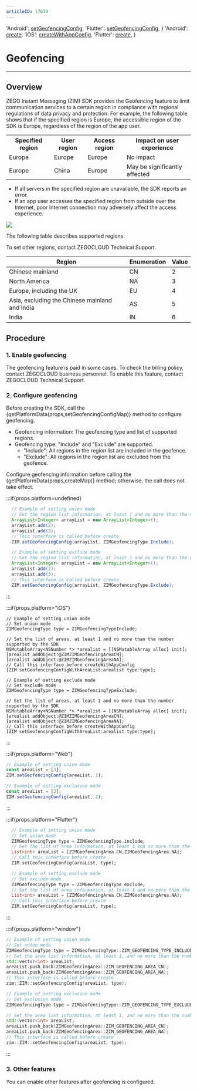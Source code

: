 ```yaml
---
articleID: 17670
---
```



  'Android': <a href='@setGeofencingConfig' target='_blank'>setGeofencingConfig</a>,
  'Flutter': <a href='https://pub.dev/documentation/zego_zim/latest/zego_zim/ZIM/setGeofencingConfig.html' target='_blank'>setGeofencingConfig</a>,
}
  'Android': <a href='@create' target='_blank'>create</a>,
  'iOS': <a href='@createWithAppConfig' target='_blank'>createWithAppConfig</a>,
  'Flutter': <a href='https://pub.dev/documentation/zego_zim/latest/zego_zim/ZIM/create.html' target='_blank'>create</a>,
}

# Geofencing

---

## Overview


ZEGO Instant Messaging (ZIM) SDK provides the Geofencing feature to limit communication services to a certain region in compliance with regional regulations of data privacy and protection. For example, the following table shows that if the specified region is Europe, the accessible region of the SDK is Europe, regardless of the region of the app user.

<table>
<tbody><tr>
<th>Specified region</th>
<th>User region</th>
<th>Access region</th>
<th>Impact on user experience</th>
</tr>
<tr>
<td>Europe</td>
<td>Europe</td>
<td>Europe</td>
<td>No impact</td>
</tr>
<tr>
<td>Europe</td>
<td>China</td>
<td>Europe</td>
<td>May be significantly affected</td>
</tr>
</tbody></table>

<Warning title="Warning">

- If all servers in the specified region are unavailable, the SDK reports an error.
- If an app user accesses the specified region from outside over the Internet, poor Internet connection may adversely affect the access experience.
</Warning>


<Frame width="512" height="auto" caption="">
  <img src="https://storage.zego.im/sdk-doc/Pics/in_app_chat/17549.jpeg" />
</Frame>

The following table describes supported regions.

<Note title="Note">

To set other regions, contact ZEGOCLOUD Technical Support.
</Note>


| Region| Enumeration| Value|
|----------|----------|----------|
| Chinese mainland| CN| 2|
| North America| NA| 3|
| Europe, including the UK| EU| 4|
| Asia, excluding the Chinese mainland and India| AS| 5|
| India| IN| 6|



## Procedure

### 1\. Enable geofencing

The geofencing feature is paid in some cases. To check the billing policy, contact ZEGOCLOUD business personnel. To enable this feature, contact ZEGOCLOUD Technical Support.



### 2\. Configure geofencing

Before creating the SDK, call the {getPlatformData(props,setGeofencingConfigMap)} method to configure geofencing.

- Geofencing information: The geofencing type and list of supported regions.
- Geofencing type: "Include" and "Exclude" are supported.
    - "Include": All regions in the region list are included in the geofence.
    - "Exclude": All regions in the region list are excluded from the geofence.


<Warning title="Warning">

Configure geofencing information before calling the {getPlatformData(props,createMap)} method; otherwise, the call does not take effect.
</Warning>

:::if{props.platform=undefined}
<CodeGroup>

```java title="Union mode example"
  // Example of setting union mode
  // Set the region list information, at least 1 and no more than the number supported by the SDK
  ArrayList<Integer> arrayList = new ArrayList<Integer>();
  arrayList.add(2);
  arrayList.add(3);
  // This interface is called before create
  ZIM.setGeofencingConfig(arrayList, ZIMGeofencingType.Include);
  ```
```java title="Exclude mode example"
  // Example of setting exclude mode
  // Set the region list information, at least 1 and no more than the number supported by the SDK
  ArrayList<Integer> arrayList = new ArrayList<Integer>();
  arrayList.add(2);
  arrayList.add(3);
  // This interface is called before create
  ZIM.setGeofencingConfig(arrayList, ZIMGeofencingType.Exclude);
  ```
</CodeGroup>

:::

:::if{props.platform="iOS"}
<CodeGroup>

```objc title="Union mode example"
// Example of setting union mode
// Set union mode
ZIMGeofencingType type = ZIMGeofencingTypeInclude;

// Set the list of areas, at least 1 and no more than the number supported by the SDK
NSMutableArray<NSNumber *> *arealist = [[NSMutableArray alloc] init];
[arealist addObject:@ZIMZIMGeofencingAreaCN];
[arealist addObject:@ZIMZIMGeofencingAreaNA];
// Call this interface before createWithAppConfig
[ZIM setGeofencingConfigWithAreaList:arealist type:type];
```
```objc title="Exclude mode example"
// Example of setting exclude mode
// Set exclude mode
ZIMGeofencingType type = ZIMGeofencingTypeExclude;
    
// Set the list of areas, at least 1 and no more than the number supported by the SDK
NSMutableArray<NSNumber *> *arealist = [[NSMutableArray alloc] init];
[arealist addObject:@ZIMZIMGeofencingAreaCN];
[arealist addObject:@ZIMZIMGeofencingAreaNA];
// Call this interface before createWithAppConfig
[ZIM setGeofencingConfigWithAreaList:arealist type:type];
```
</CodeGroup>

:::

:::if{props.platform="Web"}
<CodeGroup>
```typescript title="Union mode example"
// Example of setting union mode
const areaList = [3];
ZIM.setGeofencingConfig(areaList, 1);
```
```typescript title="Exclude mode example"
// Example of setting exclusion mode
const areaList = [2];
ZIM.setGeofencingConfig(areaList, 2);
```
</CodeGroup>
:::

:::if{props.platform="Flutter"}
<CodeGroup>
```dart title="Union mode example"
  // Example of setting union mode
  // Set union mode
  ZIMGeofencingType type = ZIMGeofencingType.include;
  // Set the list of area information, at least 1 and no more than the maximum supported by the SDK
  List<int> areaList = [ZIMGeofencingArea.CN,ZIMGeofencingArea.NA];
  // Call this interface before create
  ZIM.setGeofencingConfig(areaList, type);
  ```
```dart title="Exclude mode example"
  // Example of setting exclude mode
  // Set exclude mode
  ZIMGeofencingType type = ZIMGeofencingType.exclude;
  // Set the list of area information, at least 1 and no more than the maximum supported by the SDK
  List<int> areaList = [ZIMGeofencingArea.CN,ZIMGeofencingArea.NA];
  // Call this interface before create
  ZIM.setGeofencingConfig(areaList, type);
  ```
</CodeGroup>
:::

:::if{props.platform="window"}
<CodeGroup>
```cpp title="Include mode"
// Example of setting union mode
// Set union mode
ZIMGeofencingType type = ZIMGeofencingType::ZIM_GEOFENCING_TYPE_INCLUDE;
// Set the area list information, at least 1, and no more than the number supported by the SDK
std::vector<int> areaList;
areaList.push_back(ZIMGeofencingArea::ZIM_GEOFENCING_AREA_CN);
areaList.push_back(ZIMGeofencingArea::ZIM_GEOFENCING_AREA_NA);
// This interface is called before create
zim::ZIM::setGeofencingConfig(areaList, type);
```

```cpp title="Exclude mode example"
// Example of setting exclusion mode
// Set exclusion mode
ZIMGeofencingType type = ZIMGeofencingType::ZIM_GEOFENCING_TYPE_EXCLUDE;

// Set the area list information, at least 1, and no more than the number supported by the SDK
std::vector<int> areaList;
areaList.push_back(ZIMGeofencingArea::ZIM_GEOFENCING_AREA_CN);
areaList.push_back(ZIMGeofencingArea::ZIM_GEOFENCING_AREA_NA);
// This interface is called before create
zim::ZIM::setGeofencingConfig(areaList, type);
```
</CodeGroup>
:::



### 3\. Other features

You can enable other features after geofencing is configured.

